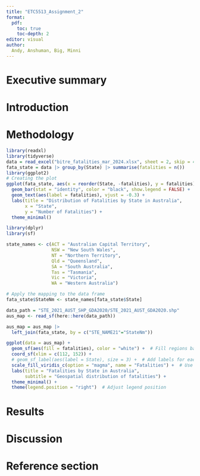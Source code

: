```yaml
---
title: "ETC5513_Assignment_2"
format: 
  pdf:
    toc: true
    toc-depth: 2
editor: visual
author: 
  Andy, Anshuman, Big, Minni
---
```


\newpage

# Executive summary

# Introduction

# Methodology

```r
library(readxl)
library(tidyverse)
data = read_excel("bitre_fatalities_mar_2024.xlsx", sheet = 2, skip = 4)
fata_state = data |> group_by(State) |> summarise(fatalities = n())
library(ggplot2)
# Creating the plot
ggplot(fata_state, aes(x = reorder(State, -fatalities), y = fatalities)) +
  geom_bar(stat = "identity", color = "black", show.legend = FALSE) +
  geom_text(aes(label = fatalities), vjust = -0.3) +
  labs(title = "Distribution of Fatalities by State in Australia",
       x = "State",
       y = "Number of Fatalities") +
  theme_minimal() 

```

```r

library(dplyr)
library(sf)

state_names <- c(ACT = "Australian Capital Territory",
                 NSW = "New South Wales",
                 NT = "Northern Territory",
                 Qld = "Queensland",
                 SA = "South Australia",
                 Tas = "Tasmania",
                 Vic = "Victoria",
                 WA = "Western Australia")

# Apply the mapping to the data frame
fata_state$StateNm <- state_names[fata_state$State]

data_path = "STE_2021_AUST_SHP_GDA2020/STE_2021_AUST_GDA2020.shp" 
aus_map <- read_sf(here::here(data_path))

aus_map = aus_map |>
  left_join(fata_state, by = c("STE_NAME21"="StateNm"))

ggplot(data = aus_map) +
  geom_sf(aes(fill = fatalities), color = "white") +  # Fill regions based on fatalities, outline them in white
  coord_sf(xlim = c(112, 152)) +
  # geom_sf_label(aes(label = State), size = 3) +  # Add labels for each state
  scale_fill_viridis_c(option = "magma", name = "Fatalities") +  # Use a color scale for fatalities
  labs(title = "Fatalities by State in Australia",
       subtitle = "Geospatial distribution of fatalities") +
  theme_minimal() +
  theme(legend.position = "right")  # Adjust legend position
```

# Results

# Discussion

# Reference section
